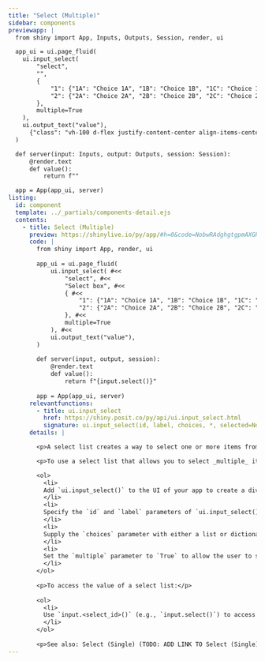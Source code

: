 ```yaml
---
title: "Select (Multiple)"
sidebar: components 
previewapp: |
  from shiny import App, Inputs, Outputs, Session, render, ui

  app_ui = ui.page_fluid(
    ui.input_select(
        "select",
        "",
        {
            "1": {"1A": "Choice 1A", "1B": "Choice 1B", "1C": "Choice 1C"},
            "2": {"2A": "Choice 2A", "2B": "Choice 2B", "2C": "Choice 2C"}
        },
        multiple=True        
    ),
    ui.output_text("value"),
      {"class": "vh-100 d-flex justify-content-center align-items-center px-4"}
  )

  def server(input: Inputs, output: Outputs, session: Session):
      @render.text
      def value():
          return f""

  app = App(app_ui, server)
listing:
  id: component
  template: ../_partials/components-detail.ejs
  contents:
    - title: Select (Multiple)
      preview: https://shinylive.io/py/app/#h=0&code=NobwRAdghgtgpmAXGKAHVA6VBPMAaMAYwHsIAXOcpMAMwCdiYACAZwAsBLCbJjmVYnTJMAgujxM6lACZw6EgK4cAOhFVpUAfSVMAvEyVYoAcziaaAGyXSAFKqYODHDF1QKymlnAtxCZG0wAxAA8wfaOEcpgXj5+URIhYRARkWAAyt6+wgBGxAAe8UGh4SlMIEVJpaVRAIxRiGW1IvVMUQDCbMQchHBMNc34rWA1AEIt7Z3dvaOFtW3jYB1dPX3zYAC+CcXJVakATC0gUXsDDRPLvSezYHtjSENLU0y313trZ4uTK29R6xUlKU2-x2pRgCgsZA4qB8ugAKnQFL1EgCAJRbSqOQzEdxuDwUPL+KIANygVjgUTRqhRqlUshorDkRLkNlc7gk2LIuIkXhYLA4pBRiABAAEObiRVIILI6Bh8WQAXSmCSyTZBQCIlIyAo6MkaFEQKyyBgYllVesojToOg9KJ0DYNNoONzGXIURsALpAA
      code: |
        from shiny import App, render, ui
        
        app_ui = ui.page_fluid(
            ui.input_select( #<<
                "select", #<<
                "Select box", #<<
                { #<<
                    "1": {"1A": "Choice 1A", "1B": "Choice 1B", "1C": "Choice 1C"}, #<<
                    "2": {"2A": "Choice 2A", "2B": "Choice 2B", "2C": "Choice 2C"} #<<
                }, #<<
                multiple=True
            ), #<<
            ui.output_text("value"),
        )
        
        def server(input, output, session):
            @render.text
            def value():
                return f"{input.select()}"
        
        app = App(app_ui, server)
      relevantfunctions:
        - title: ui.input_select
          href: https://shiny.posit.co/py/api/ui.input_select.html
          signature: ui.input_select(id, label, choices, *, selected=None, multiple=False, selectize=False, width=None, size=None)
      details: |

        <p>A select list creates a way to select one or more items from a list.</p>

        <p>To use a select list that allows you to select _multiple_ items: </p>

        <ol>
          <li>
          Add `ui.input_select()` to the UI of your app to create a div in which to display the select list. Where you call this function will determine where the select list appears within the app's layout. 
          </li>
          <li>
          Specify the `id` and `label` parameters of `ui.input_select()` to define the identifier and label of the select list.
          </li>
          <li>
          Supply the `choices` parameter with either a list or dictionary of choices. If `choices` is a a list, its elements become the select list values and labels. If `choices` is a dictionary, `ui.input_select()` uses the dictionary keys as the list values and the dictionary values as the list labels. 
          </li>
          <li>
          Set the `multiple` parameter to `True` to allow the user to select multiple items at once. By default, `multiple` is `False`.
          </li>
        </ol>
        
        <p>To access the value of a select list:</p>
        
        <ol>
          <li>
          Use `input.<select_id>()` (e.g., `input.select()`) to access the selected value(s). The server value of a select list is a list of strings.
          </li>
        </ol>
        
        <p>See also: Select (Single) (TODO: ADD LINK TO Select (Single) HERE)</p>
---
```


:::{.component}
:::

